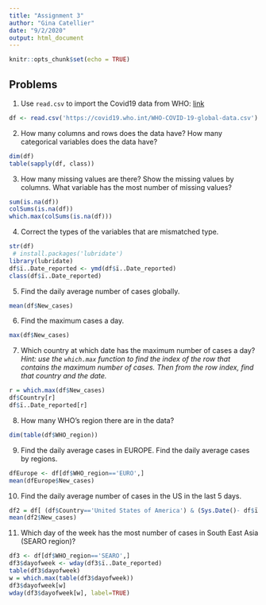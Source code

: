 ```yaml
---
title: "Assignment 3"
author: "Gina Catellier"
date: "9/2/2020"
output: html_document
---
```


```r
knitr::opts_chunk$set(echo = TRUE)
```
Problems
-------

1. Use `read.csv` to import the Covid19 data from WHO: [link](https://covid19.who.int/WHO-COVID-19-global-data.csv)

```r
df <- read.csv('https://covid19.who.int/WHO-COVID-19-global-data.csv')
```

2. How many columns and rows does the data have? How many categorical variables does the data have?

```r
dim(df)
table(sapply(df, class))
```


3. How many missing values are there?  Show the missing values by columns.  What variable has the most number of missing values?

```r
sum(is.na(df))
colSums(is.na(df))
which.max(colSums(is.na(df)))

```


4. Correct the types of the variables that are mismatched type.

```r
str(df)
 # install.packages('lubridate')
library(lubridate)
df$ï..Date_reported <- ymd(df$ï..Date_reported)
class(df$ï..Date_reported)

```


5. Find the daily average number of cases globally.

```r
mean(df$New_cases)
```


6. Find the maximum cases a day.  

```r
max(df$New_cases)
```


7. Which country at which date has the maximum number of cases a day? *Hint:  use the `which.max` function to find the index of the row that contains the maximum number of cases. Then from the row index, find that country and the date. * 

```r
r = which.max(df$New_cases)
df$Country[r]
df$ï..Date_reported[r]
```


8.  How many WHO's region there are in the data?

```r
dim(table(df$WHO_region))
```

9.  Find the daily average cases in EUROPE. Find the daily average cases by regions.

```r
dfEurope <- df[df$WHO_region=='EURO',]
mean(dfEurope$New_cases)
```


10. Find the daily average number of cases in the US in the last 5 days. 

```r
df2 = df[ (df$Country=='United States of America') & (Sys.Date()- df$ï..Date_reported<5),]
mean(df2$New_cases)
```


11. Which day of the week has the most number of cases in South East Asia (SEARO region)?

```r
df3 <- df[df$WHO_region=='SEARO',]
df3$dayofweek <- wday(df3$ï..Date_reported)
table(df3$dayofweek)
w = which.max(table(df3$dayofweek))
df3$dayofweek[w]
wday(df3$dayofweek[w], label=TRUE)
```

